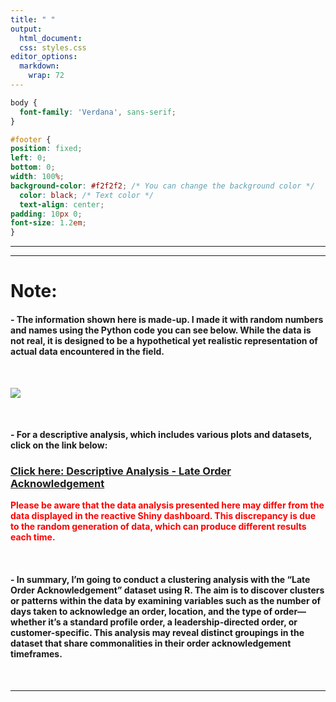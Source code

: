 ```yaml
---
title: " "
output:
  html_document:
  css: styles.css
editor_options: 
  markdown: 
    wrap: 72
---
```


```css
body {
  font-family: 'Verdana', sans-serif;
}

#footer {
position: fixed;
left: 0;
bottom: 0;
width: 100%;
background-color: #f2f2f2; /* You can change the background color */
  color: black; /* Text color */
  text-align: center;
padding: 10px 0;
font-size: 1.2em;
}

```

------------------------------------------------------------------------

------------------------------------------------------------------------

# **Note:**

#### - The information shown here is made-up. I made it with random numbers and names using the Python code you can see below. While the data is not real, it is designed to be a hypothetical yet realistic representation of actual data encountered in the field.

<br>

![](images/Screenshot%202024-02-26%20at%207.18.48%20PM.png)

<br>

#### - For a descriptive analysis, which includes various plots and datasets, click on the link below:

### [Click here: Descriptive Analysis - Late Order Acknowledgement](https://business-analytics-slee.shinyapps.io/SupplyChainAnalytics_LateOrder_descriptive/)
<span style="color:red">**Please be aware that the data analysis presented here may differ from the data displayed in the reactive Shiny dashboard. This discrepancy is due to the random generation of data, which can produce different results each time.**</span>

<br>

#### - In summary, I'm going to conduct a clustering analysis with the "Late Order Acknowledgement" dataset using R. The aim is to discover clusters or patterns within the data by examining variables such as the number of days taken to acknowledge an order, location, and the type of order—whether it's a standard profile order, a leadership-directed order, or customer-specific. This analysis may reveal distinct groupings in the dataset that share commonalities in their order acknowledgement timeframes.

<br>

------------------------------------------------------------------------
